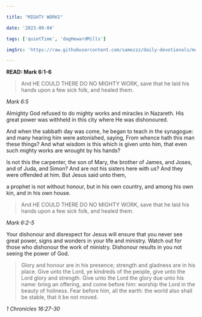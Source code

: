 ```yaml
---

title: "MIGHTY WORKS"

date: '2023-09-04'

tags: ['quietTime', 'dagHewardMills']

imgSrc: 'https://raw.githubusercontent.com/samezzz/daily-devotionals/main/images/evangelist-dag.jpg'

---
```


**READ: Mark 6:1-6**

>And HE COULD THERE DO NO MIGHTY WORK, save that he laid his hands upon a few sick folk, and healed them.

*Mark 6:5*

Almighty God refused to do mighty works and miracles in Nazareth. His great power was withheld in this city where He was dishonoured.

And when the sabbath day was come, he began to teach in the synagogue: and many hearing him were astonished, saying, From whence hath this man these things? And what wisdom is this which is given unto him, that even such mighty works are wrought by his hands?

Is not this the carpenter, the son of Mary, the brother of James, and Joses, and of Juda, and Simon? And are not his sisters here with us? And they were offended at him. But Jesus said unto them,

a prophet is not without honour, but in his own country, and among his own kin, and in his own house.

>And HE COULD THERE DO NO MIGHTY WORK, save that he laid his hands upon a few sick folk, and healed them.

*Mark 6:2-5*

Your dishonour and disrespect for Jesus will ensure that you never see great power, signs and wonders in your life and ministry. Watch out for those who dishonour the work of ministry. Dishonour results in you not seeing the power of God.

>Glory and honour are in his presence; strength and gladness are in his place. Give unto the Lord, ye kindreds of the people, give unto the Lord glory and strength. Give unto the Lord the glory due unto his name: bring an offering, and come before him: worship the Lord in the beauty of holiness. Fear before him, all the earth: the world also shall be stable, that it be not moved.

*1 Chronicles 16:27-30*
